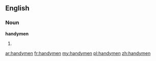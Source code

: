 ==English==

===Noun===
'''handymen'''

# {{plural of|[[handyman]]}}

[[ar:handymen]]
[[fr:handymen]]
[[my:handymen]]
[[pl:handymen]]
[[zh:handymen]]